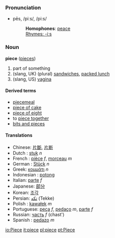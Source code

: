 ===Pronunciation===
*pēs, /piːs/, /pi:s/
*:'''Homophones''': [[peace]]
*:[[Rhymes:English:-iːs|Rhymes: -iːs]]

===Noun===
'''piece''' ([[pieces]])

# part of something
# (slang, UK) (plural) [[sandwich]]es, [[packed lunch]]
# (slang, US) [[vagina]]

====Derived terms====
*[[piecemeal]]
*[[piece of cake]]
*[[piece of eight]]
*to [[piece together]]
*[[bits and pieces]]

====Translations====
*Chinese: [[片斷]], [[片断]]
*Dutch : [[stuk]] ''n''
*French : [[pièce]] ''f'', [[morceau]] ''m''
*German : [[Stück]] ''n''
*Greek: [[κομμάτι]] ''n''
*Indonesian : [[potong]]
*Italian: [[parte]] ''f''
*Japanese: [[部分]]
*Korean: [[조각]]
*Persian: [[تكه]] (Tekke)
*Polish : [[kawałek]] ''m''
*Portuguese: [[peça]] ''f'', [[pedaço]] ''m'', [[parte]] ''f''
*Russian: [[часть]] ''f'' (chast')
*Spanish : [[pedazo]] ''m''

[[io:Piece]]
[[it:piece]]
[[pl:piece]]
[[pt:Piece]]
